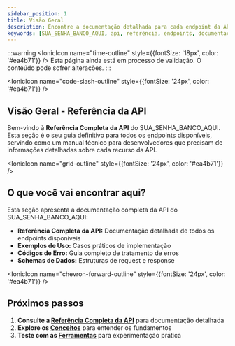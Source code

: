 ---
sidebar_position: 1
title: Visão Geral
description: Encontre a documentação detalhada para cada endpoint da API REST do SUA_SENHA_BANCO_AQUI.
keywords: [SUA_SENHA_BANCO_AQUI, api, referência, endpoints, documentação]
---


:::warning
<IonicIcon name="time-outline" style={{fontSize: '18px', color: '#ea4b71'}} />
Esta página ainda está em processo de validação. O conteúdo pode sofrer alterações.
:::

<IonicIcon name="code-slash-outline" style={{fontSize: '24px', color: '#ea4b71'}} />

## Visão Geral - Referência da API

Bem-vindo à **Referência Completa da API** do SUA_SENHA_BANCO_AQUI. Esta seção é o seu guia definitivo para todos os endpoints disponíveis, servindo como um manual técnico para desenvolvedores que precisam de informações detalhadas sobre cada recurso da API.

<IonicIcon name="grid-outline" style={{fontSize: '24px', color: '#ea4b71'}} />

## O que você vai encontrar aqui?

Esta seção apresenta a documentação completa da API do SUA_SENHA_BANCO_AQUI:

- **Referência Completa da API:** Documentação detalhada de todos os endpoints disponíveis
- **Exemplos de Uso:** Casos práticos de implementação
- **Códigos de Erro:** Guia completo de tratamento de erros
- **Schemas de Dados:** Estruturas de request e response

<IonicIcon name="chevron-forward-outline" style={{fontSize: '24px', color: '#ea4b71'}} />

## Próximos passos

1. **Consulte a [Referência Completa da API](./referencia-api)** para documentação detalhada
2. **Explore os [Conceitos](../conceitos/)** para entender os fundamentos
3. **Teste com as [Ferramentas](../ferramentas/)** para experimentação prática
